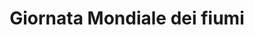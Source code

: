 ---
title: "Giornata Mondiale dei fiumi"
description: "La Giornata mondiale dei fiumi venne istituita nel 1997 per sensibilizzare l'opinione pubblica ad una migliore gestione dei corsi d'acqua in tutto il mondo. Diverse comunità in 35 paesi diversi si uniscono in una sola voce per dimostrare che i nostri fiumi contano e sono la linfa vitale del nostro pianeta.

I Monti Lepini confinano con due fiumi, il fiume Sacco e il fiume Amaseno. In particolare il fiume Sacco è conosciuto per il suo elevato inquinamento e per questo nel 2005 è stato anche riconosciuto lo stato di emergenza ambientale."
---